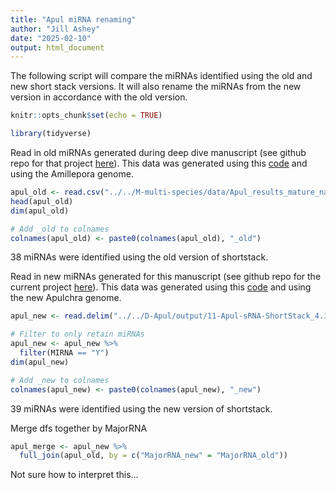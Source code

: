 ```yaml
---
title: "Apul miRNA renaming"
author: "Jill Ashey"
date: "2025-02-10"
output: html_document
---
```


The following script will compare the miRNAs identified using the old and new short stack versions. It will also rename the miRNAs from the new version in accordance with the old version.

```r
knitr::opts_chunk$set(echo = TRUE)

library(tidyverse)
```

Read in old miRNAs generated during deep dive manuscript (see github repo for that project [here](https://github.com/urol-e5/deep-dive)). This data was generated using this [code](https://github.com/urol-e5/deep-dive/blob/main/D-Apul/code/13.2.1-Apul-sRNAseq-ShortStack-31bp-fastp-merged-cnidarian_miRBase.Rmd) and using the 
Amillepora genome. 
```r
apul_old <- read.csv("../../M-multi-species/data/Apul_results_mature_named_old_ShortStack_version.csv")
head(apul_old)
dim(apul_old)

# Add _old to colnames
colnames(apul_old) <- paste0(colnames(apul_old), "_old")
```

38 miRNAs were identified using the old version of shortstack. 

Read in new miRNAs generated for this manuscript (see github repo for the current project [here](https://github.com/urol-e5/deep-dive-expression/tree/main)). This data was generated using this [code](https://github.com/urol-e5/deep-dive-expression/blob/main/D-Apul/code/11-Apul-sRNA-ShortStack_4.1.0-pulchra_genome.Rmd) and using the new Apulchra genome. 
```r
apul_new <- read.delim("../../D-Apul/output/11-Apul-sRNA-ShortStack_4.1.0-pulchra_genome/ShortStack_out/Results.txt")

# Filter to only retain miRNAs
apul_new <- apul_new %>%
  filter(MIRNA == "Y")
dim(apul_new)

# Add _new to colnames
colnames(apul_new) <- paste0(colnames(apul_new), "_new")
```

39 miRNAs were identified using the new version of shortstack. 

Merge dfs together by MajorRNA
```r
apul_merge <- apul_new %>%
  full_join(apul_old, by = c("MajorRNA_new" = "MajorRNA_old"))
```

Not sure how to interpret this...

